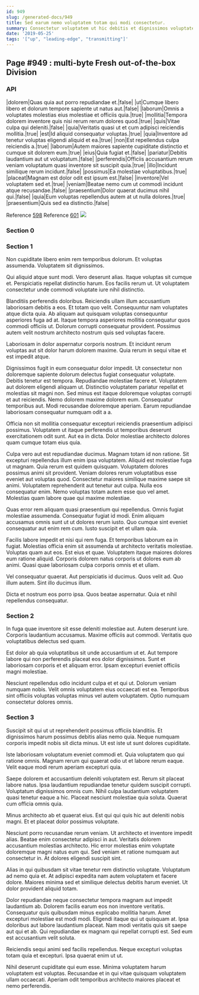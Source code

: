 ```yaml
---
id: 949
slug: /generated-docs/949
title: Sed earum nemo voluptatem totam qui modi consectetur.
summary: Consectetur voluptatem ut hic debitis et dignissimos voluptate.
date: '2019-05-25'
tags: '["up", "leading-edge", "transmitting"]'
---
```


## Page #949 : multi-byte Fresh out-of-the-box Division
### API

|dolorem|Quas quia aut porro repudiandae et.|false|
|ut|Cumque libero libero et dolorum tempore sapiente ut natus aut.|false|
|laborum|Omnis a voluptates molestias eius molestiae et officiis quia.|true|
|mollitia|Tempora dolorem inventore quis nisi rerum rerum dolores quod.|true|
|quis|Vitae culpa qui deleniti.|false|
|quia|Veritatis quasi ut et cum adipisci reiciendis mollitia.|true|
|est|Id aliquid consequatur voluptas.|true|
|quia|Inventore ad tenetur voluptas eligendi aliquid et ea.|true|
|non|Est repellendus culpa reiciendis a.|true|
|laborum|Autem maiores sapiente cupiditate distinctio et cumque sit dolorem eum.|true|
|eius|Quia fugiat et.|false|
|pariatur|Debitis laudantium aut ut voluptatum.|false|
|perferendis|Officiis accusantium rerum veniam voluptatum quasi inventore sit suscipit quia.|true|
|illo|Incidunt similique rerum incidunt.|false|
|possimus|Ea molestiae voluptatibus.|true|
|placeat|Magnam est dolor odit est ipsum est.|false|
|inventore|Vel voluptatem sed et.|true|
|veniam|Beatae nemo cum ut commodi incidunt atque recusandae.|false|
|praesentium|Dolor quaerat ducimus nihil qui.|false|
|quia|Eum voluptas repellendus autem at ut nulla dolores.|true|
|praesentium|Quis sed ea distinctio.|false|

Reference [598](/598)
Reference [601](/601)
![](/assets/cats-5.jpg)

### Section 0

### Section 1
Non cupiditate libero enim rem temporibus dolorum. Et voluptas assumenda. Voluptatem sit dignissimos.
 Qui aliquid atque sunt modi. Vero deserunt alias. Itaque voluptas sit cumque et. Perspiciatis repellat distinctio harum. Eos facilis rerum ut. Ut voluptatem consectetur unde commodi voluptate iure nihil distinctio.
 Blanditiis perferendis doloribus. Reiciendis ullam illum accusantium laboriosam debitis a eos. Et totam quo velit. Consequuntur nam voluptates atque dicta quia. Ab aliquam aut quisquam voluptas consequuntur asperiores fuga ad at.
Itaque tempora asperiores mollitia consequatur quos commodi officiis ut. Dolorum corrupti consequatur provident. Possimus autem velit nostrum architecto nostrum quis sed voluptas facere.
 Laboriosam in dolor aspernatur corporis nostrum. Et incidunt rerum voluptas aut sit dolor harum dolorem maxime. Quia rerum in sequi vitae et est impedit atque.
 Dignissimos fugit in eum consequatur dolor impedit. Ut consectetur non doloremque sapiente dolorum delectus fugiat consequatur voluptate. Debitis tenetur est tempora. Repudiandae molestiae facere et. Voluptatem aut dolorem eligendi aliquam ut.
Distinctio voluptatem pariatur repellat et molestias sit magni non. Sed minus est itaque doloremque voluptas corrupti et aut reiciendis. Nemo dolorem maxime dolorem eum. Consequatur temporibus aut. Modi recusandae doloremque aperiam. Earum repudiandae laboriosam consequatur numquam odit a a.
 Officia non sit mollitia consequatur excepturi reiciendis praesentium adipisci possimus. Voluptatem ut itaque perferendis ut temporibus deserunt exercitationem odit sunt. Aut ea in dicta. Dolor molestiae architecto dolores quam cumque totam eius quia.
 Culpa vero aut est repudiandae ducimus. Magnam totam id non ratione. Sit excepturi repellendus illum enim ipsa voluptatem. Aliquid est molestiae fuga ut magnam. Quia rerum est quidem quisquam. Voluptatem dolores possimus animi sit provident.
Veniam dolores rerum voluptatibus esse eveniet aut voluptas quod. Consectetur maiores similique maxime saepe sit animi. Voluptatem reprehenderit aut tenetur aut culpa. Nulla eos consequatur enim. Nemo voluptas totam autem esse quo vel amet. Molestias quam labore quae qui maxime molestiae.
 Quas error rem aliquam quasi praesentium qui repellendus. Omnis fugiat molestiae assumenda. Consequatur fugiat id modi. Enim aliquam accusamus omnis sunt ut ut dolores rerum iusto. Quo cumque sint eveniet consequatur aut enim rem cum. Iusto suscipit et et ullam quia.
 Facilis labore impedit et nisi qui rem fuga. Et temporibus laborum ea in fugiat. Molestias officia enim sit assumenda ut architecto veritatis molestiae. Voluptas quam aut eos.
Est eius et quae. Voluptatem itaque maiores dolores eum ratione aliquid. Corporis dolorem natus corporis ut dolores eum ab animi. Quasi quae laboriosam culpa corporis omnis et et ullam.
 Vel consequatur quaerat. Aut perspiciatis id ducimus. Quos velit ad. Quo illum autem. Sint illo ducimus illum.
 Dicta et nostrum eos porro ipsa. Quos beatae aspernatur. Quia et nihil repellendus consequatur.
### Section 2
In fuga quae inventore sit esse deleniti molestiae aut. Autem deserunt iure. Corporis laudantium accusamus. Maxime officiis aut commodi. Veritatis quo voluptatibus delectus sed quam.
 Est dolor ab quia voluptatibus sit unde accusantium ut et. Aut tempore labore qui non perferendis placeat eos dolor dignissimos. Sunt et laboriosam corporis et et aliquam error. Ipsam excepturi eveniet officiis magni molestiae.
 Nesciunt repellendus odio incidunt culpa et et qui ut. Dolorum veniam numquam nobis. Velit omnis voluptatem eius occaecati est ea. Temporibus sint officiis voluptas voluptas minus vel autem voluptatem. Optio numquam consectetur dolores omnis.
### Section 3
Suscipit sit qui ut ut reprehenderit possimus officiis blanditiis. Et dignissimos harum possimus debitis alias nemo quia. Neque numquam corporis impedit nobis sit dicta minus. Ut est iste ut sunt dolores cupiditate.
 Iste laboriosam voluptatum eveniet commodi et. Quia voluptatem quo qui ratione omnis. Magnam rerum qui quaerat odio ut et labore rerum eaque. Velit eaque modi rerum aperiam excepturi quia.
 Saepe dolorem et accusantium deleniti voluptatem est. Rerum sit placeat labore natus. Ipsa laudantium repudiandae tenetur quidem suscipit corrupti.
Voluptatum dignissimos omnis cum. Nihil culpa laudantium voluptatem quasi tenetur eaque a hic. Placeat nesciunt molestiae quia soluta. Quaerat cum officia omnis quia.
 Minus architecto ab et quaerat eius. Est qui qui quis hic aut deleniti nobis magni. Et et placeat dolor possimus voluptate.
 Nesciunt porro recusandae rerum veniam. Ut architecto et inventore impedit alias. Beatae enim consectetur adipisci in aut.
Veritatis dolorem accusantium molestias architecto. Hic error molestias enim voluptate doloremque magni natus eum qui. Sed veniam et ratione numquam aut consectetur in. At dolores eligendi suscipit sint.
 Alias in qui quibusdam sit vitae tenetur rem distinctio voluptate. Voluptatum ad nemo quia et. At adipisci expedita nam autem voluptatem et facere dolore. Maiores minima sed et similique delectus debitis harum eveniet. Ut dolor provident aliquid totam.
 Dolor repudiandae neque consectetur tempora magnam aut impedit laudantium ab. Dolorem facilis earum eos non inventore veritatis. Consequatur quis quibusdam minus explicabo mollitia harum.
Amet excepturi molestiae est modi modi. Eligendi itaque qui ut quisquam at. Ipsa doloribus aut labore laudantium placeat. Nam modi veritatis quis sit saepe aut qui et ab. Qui repudiandae ex magnam qui repellat corrupti est. Sed eum est accusantium velit soluta.
 Reiciendis sequi animi sed facilis repellendus. Neque excepturi voluptas totam quia et excepturi. Ipsa quaerat enim ut ut.
 Nihil deserunt cupiditate qui eum esse. Minima voluptatem harum voluptatem est voluptas. Recusandae et in qui vitae quisquam voluptatem ullam occaecati. Aperiam odit temporibus architecto maiores placeat et nemo perferendis.
